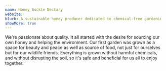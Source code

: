 ```yaml
---
name: Honey Suckle Nectary
website: 
blurb: A sustainable honey producer dedicated to chemical-free gardening and environmental stewardship, creating peaceful spaces that nourish both people and wildlife while maintaining natural soil health.
showMore: true
---
```


We're passionate about quality. It all started with the desire for sourcing our own honey and helping the environment. Our first garden was grown as a space for beauty and peace as well as source of food, not just for ourselves but for our wildlife friends. Everything is grown without harmful chemicals, and without disrupting the soil, so it's safe and beneficial for us all to enjoy together.

